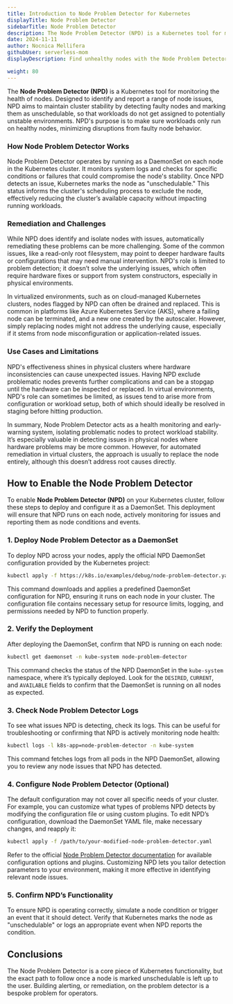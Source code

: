 ```yaml
---
title: Introduction to Node Problem Detector for Kubernetes
displayTitle: Node Problem Detector
sidebarTitle: Node Problem Detector
description: The Node Problem Detector (NPD) is a Kubernetes tool for monitoring the health of nodes. Designed to identify and report a range of node issues, NPD aims to maintain cluster stability by detecting faulty nodes and marking them as unschedulable
date: 2024-11-11
author: Nocnica Mellifera
githubUser: serverless-mom
displayDescription: Find unhealthy nodes with the Node Problem Detector

weight: 80
---
```


The **Node Problem Detector (NPD)** is a Kubernetes tool for monitoring the health of nodes. Designed to identify and report a range of node issues, NPD aims to maintain cluster stability by detecting faulty nodes and marking them as unschedulable, so that workloads do not get assigned to potentially unstable environments. NPD's purpose is to make sure workloads only run on healthy nodes, minimizing disruptions from faulty node behavior.

### How Node Problem Detector Works

Node Problem Detector operates by running as a DaemonSet on each node in the Kubernetes cluster. It monitors system logs and checks for specific conditions or failures that could compromise the node's stability. Once NPD detects an issue, Kubernetes marks the node as "unschedulable." This status informs the cluster's scheduling process to exclude the node, effectively reducing the cluster’s available capacity without impacting running workloads.

### Remediation and Challenges

While NPD does identify and isolate nodes with issues, automatically remediating these problems can be more challenging. Some of the common issues, like a read-only root filesystem, may point to deeper hardware faults or configurations that may need manual intervention. NPD's role is limited to problem detection; it doesn’t solve the underlying issues, which often require hardware fixes or support from system constructors, especially in physical environments.

In virtualized environments, such as on cloud-managed Kubernetes clusters, nodes flagged by NPD can often be drained and replaced. This is common in platforms like Azure Kubernetes Service (AKS), where a failing node can be terminated, and a new one created by the autoscaler. However, simply replacing nodes might not address the underlying cause, especially if it stems from node misconfiguration or application-related issues.

### Use Cases and Limitations

NPD's effectiveness shines in physical clusters where hardware inconsistencies can cause unexpected issues. Having NPD exclude problematic nodes prevents further complications and can be a stopgap until the hardware can be inspected or replaced. In virtual environments, NPD's role can sometimes be limited, as issues tend to arise more from configuration or workload setup, both of which should ideally be resolved in staging before hitting production.

In summary, Node Problem Detector acts as a health monitoring and early-warning system, isolating problematic nodes to protect workload stability. It’s especially valuable in detecting issues in physical nodes where hardware problems may be more common. However, for automated remediation in virtual clusters, the approach is usually to replace the node entirely, although this doesn’t address root causes directly.

## How to Enable the Node Problem Detector

To enable **Node Problem Detector (NPD)** on your Kubernetes cluster, follow these steps to deploy and configure it as a DaemonSet. This deployment will ensure that NPD runs on each node, actively monitoring for issues and reporting them as node conditions and events.

### 1. Deploy Node Problem Detector as a DaemonSet

To deploy NPD across your nodes, apply the official NPD DaemonSet configuration provided by the Kubernetes project:

```bash
kubectl apply -f https://k8s.io/examples/debug/node-problem-detector.yaml
```

This command downloads and applies a predefined DaemonSet configuration for NPD, ensuring it runs on each node in your cluster. The configuration file contains necessary setup for resource limits, logging, and permissions needed by NPD to function properly.

### 2. Verify the Deployment

After deploying the DaemonSet, confirm that NPD is running on each node:

```bash
kubectl get daemonset -n kube-system node-problem-detector
```

This command checks the status of the NPD DaemonSet in the `kube-system` namespace, where it’s typically deployed. Look for the `DESIRED`, `CURRENT`, and `AVAILABLE` fields to confirm that the DaemonSet is running on all nodes as expected.

### 3. Check Node Problem Detector Logs

To see what issues NPD is detecting, check its logs. This can be useful for troubleshooting or confirming that NPD is actively monitoring node health:

```bash
kubectl logs -l k8s-app=node-problem-detector -n kube-system
```

This command fetches logs from all pods in the NPD DaemonSet, allowing you to review any node issues that NPD has detected. 

### 4. Configure Node Problem Detector (Optional)

The default configuration may not cover all specific needs of your cluster. For example, you can customize what types of problems NPD detects by modifying the configuration file or using custom plugins. To edit NPD’s configuration, download the DaemonSet YAML file, make necessary changes, and reapply it:

```bash
kubectl apply -f /path/to/your-modified-node-problem-detector.yaml
```

Refer to the official [Node Problem Detector documentation](https://github.com/kubernetes/node-problem-detector) for available configuration options and plugins. Customizing NPD lets you tailor detection parameters to your environment, making it more effective in identifying relevant node issues.

### 5. Confirm NPD’s Functionality

To ensure NPD is operating correctly, simulate a node condition or trigger an event that it should detect. Verify that Kubernetes marks the node as "unschedulable" or logs an appropriate event when NPD reports the condition.

## Conclusions
The Node Problem Detector is a core piece of Kubernetes functionality, but the exact path to follow once a node is marked unschedulable is left up to the user. Building alerting, or remediation, on the problem detector is a bespoke problem for operators.
